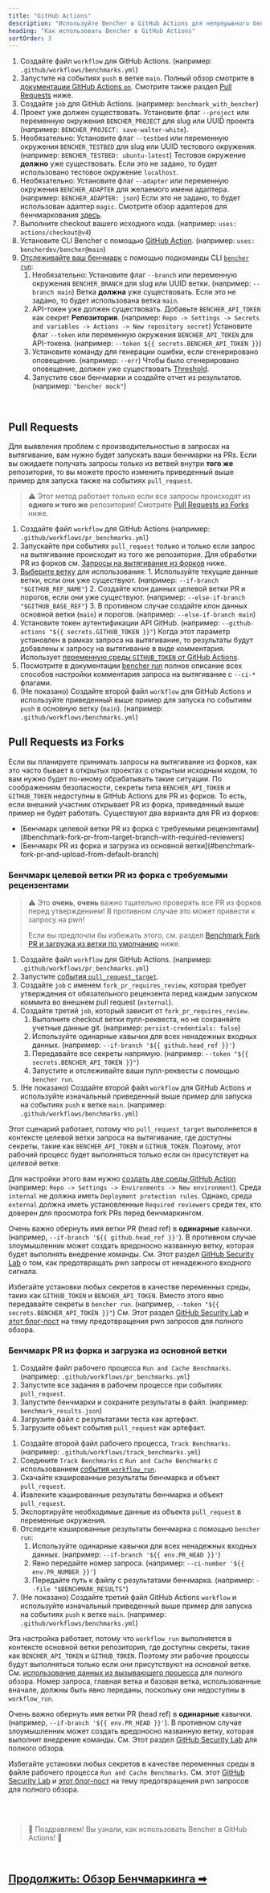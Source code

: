 ```yaml
---
title: "GitHub Actions"
description: "Используйте Bencher в GitHub Actions для непрерывного бенчмаркинга при пулл-реквестах"
heading: "Как использовать Bencher в GitHub Actions"
sortOrder: 3
---
```



<GitHubActions1 />

1. Создайте файл `workflow` для GitHub Actions. (например: `.github/workflows/benchmarks.yml`)
2. Запустите на событиях `push` в ветке `main`. Полный обзор смотрите в [документации GitHub Actions `on`](https://docs.github.com/ru/actions/using-workflows/workflow-syntax-for-github-actions#on). Смотрите также раздел [Pull Requests](#pull-requests) ниже.
3. Создайте `job` для GitHub Actions. (например: `benchmark_with_bencher`)
4. Проект уже должен существовать. Установите флаг `--project` или переменную окружения `BENCHER_PROJECT` для slug или UUID проекта (например: `BENCHER_PROJECT: save-walter-white`).
6. Необязательно: Установите флаг `--testbed` или переменную окружения `BENCHER_TESTBED` для slug или UUID тестового окружения.  (например: `BENCHER_TESTBED: ubuntu-latest`) Тестовое окружение **должно** уже существовать. Если это не задано, то будет использовано тестовое окружение `localhost`.
7. Необязательно: Установите флаг `--adapter` или переменную окружения `BENCHER_ADAPTER` для желаемого имени адаптера.  (например: `BENCHER_ADAPTER: json`) Если это не задано, то будет использован адаптер `magic`. Смотрите обзор адаптеров для бенчмаркования [здесь](/ru/docs/explanation/adapters/).
8. Выполните checkout вашего исходного кода. (например: `uses: actions/checkout@v4`)
9.  Установите CLI Bencher с помощью [GitHub Action](https://github.com/marketplace/actions/bencher-cli). (например: `uses: bencherdev/bencher@main`)
10. [Отслеживайте ваш бенчмарк](/ru/docs/how-to/track-benchmarks/) с помощью подкоманды CLI <code><a href="/ru/docs/explanation/bencher-run/">bencher run</a></code>:
    1.  Необязательно: Установите флаг `--branch` или переменную окружения `BENCHER_BRANCH` для slug или UUID ветки. (например: `--branch main`) Ветка **должна** уже существовать. Если это не задано, то будет использована ветка `main`.
    2. API-токен уже должен существовать. Добавьте `BENCHER_API_TOKEN` как секрет **Репозитория**. (например: `Repo -> Settings -> Secrets and variables -> Actions -> New repository secret`) Установите флаг `--token` или переменную окружения `BENCHER_API_TOKEN` для API-токена. (например: `--token ${{ secrets.BENCHER_API_TOKEN }}`)
    3.  Установите команду для генерации ошибки, если сгенерировано оповещение. (например: `--err`) Чтобы было сгенерировано оповещение, должен уже существовать [Threshold](/ru/docs/explanation/thresholds/).
    4.  Запустите свои бенчмарки и создайте отчет из результатов. (например: `"bencher mock"`)

<br/>

## Pull Requests

Для выявления проблем с производительностью в запросах на вытягивание, вам нужно будет запускать ваши бенчмарки на PRs.
Если вы ожидаете получать запросы только из ветвей внутри **того же** репозитория, то вы можете просто изменить приведенный выше пример для запуска также на событиях `pull_request`.

> ⚠️ Этот метод работает только если все запросы происходят из **одного и того же** репозитория!
> Смотрите [Pull Requests из Forks](#pull-requests-from-forks) ниже.

<GitHubActions2 />

1. Создайте файл `workflow` для GitHub Actions (например: `.github/workflows/pr_benchmarks.yml`)
2. Запускайте при событиях `pull_request` только и только если запрос на вытягивание происходит из того же репозитория. Для обработки PR из форков см. [Запросы на вытягивание из форков](#pull-requests-from-forks) ниже.
3. [Выберите ветку](http://localhost:3000/ru/docs/explanation/branch-selection/) для использования:
        1. Используйте текущие данные ветки, если они уже существуют. (например: `--if-branch "$GITHUB_REF_NAME"`)
        2. Создайте клон данных целевой ветки PR и порогов, если они уже существуют. (например: `--else-if-branch "$GITHUB_BASE_REF"`)
        3. В противном случае создайте клон данных основной ветки (`main`) и порогов. (например: `--else-if-branch main`)
4. Установите токен аутентификации API GitHub. (например: `--github-actions "${{ secrets.GITHUB_TOKEN }}"`) Когда этот параметр установлен в рамках запроса на вытягивание, то результаты будут добавлены к запросу на вытягивание в виде комментария. Использует [переменную среды `GITHUB_TOKEN` от GitHub Actions](https://docs.github.com/ja/actions/security-guides/automatic-token-authentication).
5. Посмотрите в документации [bencher run](/ru/docs/explanation/bencher-run/) полное описание всех способов настройки комментария запроса на вытягивание с `--ci-*` флагами.
6. (Не показано) Создайте второй файл `workflow` для GitHub Actions и используйте приведенный выше пример для запуска по событиям `push` в основную ветку (`main`). (например: `.github/workflows/benchmarks.yml`)

## Pull Requests из Forks

Если вы планируете принимать запросы на вытягивание из форков, как это часто бывает в открытых проектах с открытым исходным кодом,
то вам нужно будет по-иному обрабатывать такие ситуации.
По соображениям безопасности, секреты типа `BENCHER_API_TOKEN` и `GITHUB_TOKEN` недоступны в GitHub Actions для PR из форков.
То есть, если внешний участник открывает PR из форка, приведенный выше пример не будет работать.
Существуют два варианта для PR из форков:

<ul>
  <li>[Бенчмарк целевой ветки PR из форка с требуемыми рецензентами](#benchmark-fork-pr-from-target-branch-with-required-reviewers)</li>
  <li>[Бенчмарк PR из форка и загрузка из основной ветки](#benchmark-fork-pr-and-upload-from-default-branch)</li>
</ul>

### Бенчмарк целевой ветки PR из форка с требуемыми рецензентами

> ⚠️ Это **очень**, **очень** важно тщательно проверять все PR из форков перед утверждением!
> В противном случае это может привести к запросу на pwn!
>
> Если вы предпочли бы избежать этого, см. раздел [Benchmark Fork PR и загрузка из ветки по умолчанию](#benchmark-fork-pr-и-загрузка-из-ветки-по-умолчанию) ниже.

<GitHubActions3 />

1. Создайте файл `workflow` для GitHub Actions. (например: `.github/workflows/pr_benchmarks.yml`)
1. Запустите [события `pull_request_target`](https://docs.github.com/ru/actions/using-workflows/events-that-trigger-workflows#pull_request_target).
1. Создайте `job` с именем `fork_pr_requires_review`, которая требует утверждения от обязательного рецензента перед каждым запуском коммита во внешнем pull request (`external`).
1. Создайте третий `job`, который зависит от `fork_pr_requires_review`.
   1. Выполните checkout ветки пулл-реквеста, но не сохраняйте учетные данные git. (например: `persist-credentials: false`)
   2. Используйте одинарные кавычки для всех ненадежных входных данных. (например: `--if-branch '${{ github.head_ref }}'`)
   3. Передавайте все секреты напрямую. (например: `--token "${{ secrets.BENCHER_API_TOKEN }}"`)
   4. Запустите и отслеживайте ваши пулл-реквесты с помощью `bencher run`.
1. (Не показано) Создайте второй файл `workflow` для GitHub Actions и используйте изначальный приведенный выше пример для запуска на событиях `push` к ветке `main`. (например: `.github/workflows/benchmarks.yml`)

Этот сценарий работает, потому что `pull_request_target` выполняется в контексте целевой ветки запроса на вытягивание,
где доступны секреты, такие как `BENCHER_API_TOKEN` и `GITHUB_TOKEN`.
Поэтому, этот рабочий процесс будет выполняться только если он присутствует на _целевой_ ветке.

Для настройки этого вам нужно [создать две среды GitHub Action](https://docs.github.com/ru/actions/deployment/targeting-different-environments/using-environments-for-deployment#using-an-environment)
(например: `Repo -> Settings -> Environments -> New environment`).
Среда `internal` не должна иметь `Deployment protection rules`.
Однако, среда `external` должна иметь установленные `Required reviewers` среди тех, кто доверен для просмотра fork PRs перед бенчмаркингом.

Очень важно обернуть имя ветки PR (head ref) в **одинарные** кавычки. (например, `--if-branch '${{ github.head_ref }}'`). В противном случае злоумышленник может создать вредоносно названную ветку, которая будет выполнять внедрение команды. См. Этот раздел [GitHub Security Lab](https://securitylab.github.com/research/github-actions-untrusted-input/) о том, как предотвращать pwn запросы от ненадежного входного сигнала.

Избегайте установки любых секретов в качестве переменных среды, таких как `GITHUB_TOKEN` и `BENCHER_API_TOKEN`.
Вместо этого явно передавайте секреты в `bencher run`. (например, `--token "${{ secrets.BENCHER_API_TOKEN }}"`)
См. Этот раздел [GitHub Security Lab](https://securitylab.github.com/research/github-actions-preventing-pwn-requests/)
и [этот блог-пост](https://nathandavison.com/blog/github-actions-and-the-threat-of-malicious-pull-requests)
на тему предотвращения pwn запросов для полного обзора.

### Бенчмарк PR из форка и загрузка из основной ветки

<GitHubActions4 />

1. Создайте файл рабочего процесса `Run and Cache Benchmarks`. (например: `.github/workflows/pr_benchmarks.yml`)
2. Запустите все задания в рабочем процессе при событиях `pull_request`.
3. Запустите бенчмарки и сохраните результаты в файл. (например: `benchmark_results.json`)
4. Загрузите файл с результатами теста как артефакт.
5. Загрузите объект события `pull_request` как артефакт.

<GitHubActions5 />

1. Создайте второй файл рабочего процесса, `Track Benchmarks`. (например: `.github/workflows/track_benchmarks.yml`)
2. Соедините `Track Benchmarks` с `Run and Cache Benchmarks` с использованием [события `workflow_run`](https://docs.github.com/ru/actions/using-workflows/events-that-trigger-workflows#workflow_run).
3. Скачайте кэшированные результаты бенчмарка и объект `pull_request`.
4. Извлеките кэшированные результаты бенчмарка и объект `pull_request`.
5. Экспортируйте необходимые данные из объекта `pull_request` в переменные окружения.
6. Отследите кэшированные результаты бенчмарка с помощью `bencher run`:
   1. Используйте одинарные кавычки для всех ненадежных входных данных. (например: `--if-branch '${{ env.PR_HEAD }}'`)
   2. Явно передайте номер запроса. (например: `--ci-number '${{ env.PR_NUMBER }}'`)
   3. Передайте путь к файлу с результатами бенчмарка. (например: `--file "$BENCHMARK_RESULTS"`)
1. (Не показано) Создайте третий файл GitHub Actions `workflow` и используйте изначальный приведенный выше пример для запуска на событиях `push` к ветке `main`. (например: `.github/workflows/benchmarks.yml`)

Эта настройка работает, потому что `workflow_run` выполняется в контексте основной ветки репозитория,
где доступны секреты, такие как `BENCHER_API_TOKEN` и `GITHUB_TOKEN`.
Поэтому эти рабочие процессы будут выполняться только если они присутствуют на _основной_ ветке.
См. [использование данных из вызывающего процесса](https://docs.github.com/ru/actions/using-workflows/events-that-trigger-workflows#using-data-from-the-triggering-workflow) для полного обзора.
Номер запроса, главная ветка и базовая ветка, использованные вначале, должны быть явно переданы, поскольку они недоступны в `workflow_run`.

Очень важно обернуть имя ветки PR (head ref) в **одинарные** кавычки. (например, `--if-branch '${{ env.PR_HEAD }}'`). В противном случае злоумышленник может создать вредоносно названную ветку, которая выполнит внедрение команды. См. Этот раздел [GitHub Security Lab](https://securitylab.github.com/research/github-actions-untrusted-input/) для полного обзора.

Избегайте установки любых секретов в качестве переменных среды в файле рабочего процесса `Run and Cache Benchmarks`.
См. этот [GitHub Security Lab](https://securitylab.github.com/research/github-actions-preventing-pwn-requests/)
и [этот блог-пост](https://nathandavison.com/blog/github-actions-and-the-threat-of-malicious-pull-requests)
на тему предотвращения pwn запросов для полного обзора.

<br/>
<br/>

> 🐰 Поздравляем! Вы узнали, как использовать Bencher в GitHub Actions! 🎉

<br/>

<h2><a href="/ru/docs/explanation/benchmarking/">Продолжить: Обзор Бенчмаркинга ➡</a></h2>